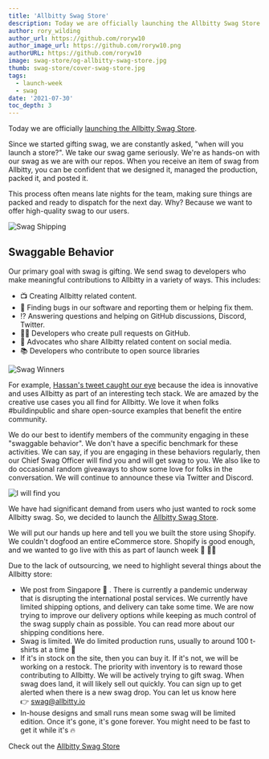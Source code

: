 ```yaml
---
title: 'Allbitty Swag Store'
description: Today we are officially launching the Allbitty Swag Store.
author: rory_wilding
author_url: https://github.com/roryw10
author_image_url: https://github.com/roryw10.png
authorURL: https://github.com/roryw10
image: swag-store/og-allbitty-swag-store.jpg
thumb: swag-store/cover-swag-store.jpg
tags:
  - launch-week
  - swag
date: '2021-07-30'
toc_depth: 3
---
```


Today we are officially [launching the Allbitty Swag Store](https://store.allbitty.com/).

Since we started gifting swag, we are constantly asked, "when will you launch a store?".
We take our swag game seriously. We're as hands-on with our swag as we are with our repos.
When you receive an item of swag from Allbitty, you can be confident that we designed it, managed the production, packed it, and posted it.

This process often means late nights for the team, making sure things are packed and ready to dispatch for the next day.
Why? Because we want to offer high-quality swag to our users.

![Swag Shipping](/images/blog/swag-store/swag-shipping.jpg)

## Swaggable Behavior

Our primary goal with swag is gifting. We send swag to developers who make meaningful contributions to Allbitty in a variety of ways.
This includes:

- 📺 Creating Allbitty related content.
- 🐛 Finding bugs in our software and reporting them or helping fix them.
- ⁉️ Answering questions and helping on GitHub discussions, Discord, Twitter.
- 👨‍💻 Developers who create pull requests on GitHub.
- 📲 Advocates who share Allbitty related content on social media.
- 📚 Developers who contribute to open source libraries

![Swag Winners](/images/blog/swag-store/swag-winners.png)

For example, [Hassan's tweet caught our eye](https://twitter.com/Nutlope/status/1389082406477463557) because the idea is
innovative and uses Allbitty as part of an interesting tech stack. We are amazed by the creative use cases you all find for Allbitty.
We love it when folks #buildinpublic and share open-source examples that benefit the entire community.

We do our best to identify members of the community engaging in these "swaggable behavior".
We don't have a specific benchmark for these activities. We can say, if you are engaging in these behaviors regularly,
then our Chief Swag Officer will find you and will get swag to you. We also like to do occasional random giveaways to
show some love for folks in the conversation. We will continue to announce these via Twitter and Discord.

![I will find you](/images/blog/swag-store/i-will-find-you-meme.jpg)

We have had significant demand from users who just wanted to rock some Allbitty swag.
So, we decided to launch the [Allbitty Swag Store](https://store.allbitty.com/).

We will put our hands up here and tell you we built the store using Shopify. We couldn't dogfood an entire eCommerce store.
Shopify is good enough, and we wanted to go live with this as part of launch week 🚀 👩‍🚀

Due to the lack of outsourcing, we need to highlight several things about the Allbitty store:

- We post from Singapore 💌 . There is currently a pandemic underway that is disrupting the international postal services. We currently have limited shipping options, and delivery can take some time. We are now trying to improve our delivery options while keeping as much control of the swag supply chain as possible. You can read more about our shipping conditions here.
- Swag is limited. We do limited production runs, usually to around 100 t-shirts at a time 👕
- If it's in stock on the site, then you can buy it. If it's not, we will be working on a restock. The priority with inventory is to reward those contributing to Allbitty. We will be actively trying to gift swag. When swag does land, it will likely sell out quickly. You can sign up to get alerted when there is a new swag drop. You can let us know here 👉 [swag@allbitty.io](mailto:swag@allbitty.io)
- In-house designs and small runs mean some swag will be limited edition. Once it's gone, it's gone forever. You might need to be fast to get it while it's 🔥

Check out the [Allbitty Swag Store](https://store.allbitty.com/)
